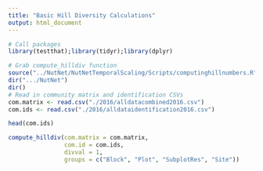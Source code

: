 ```yaml
---
title: "Basic Hill Diversity Calculations"
output: html_document
---
```


```r
# Call packages
library(testthat);library(tidyr);library(dplyr)

# Grab compute_hilldiv function
source("../NutNet/NutNetTemporalScaling/Scripts/computinghillnumbers.R")
dir(".../NutNet")
dir()
# Read in community matrix and identification CSVs
com.matrix <- read.csv("./2016/alldatacombined2016.csv")
com.ids <- read.csv("./2016/alldataidentification2016.csv")

head(com.ids)

```

```r
compute_hilldiv(com.matrix = com.matrix,
                com.id = com.ids,
                divval = 1,
                groups = c("Block", "Plot", "SubplotRes", "Site"))


```
